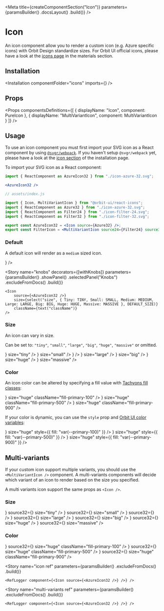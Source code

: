 
<Meta
    title={createComponentSection("Icon")}
    parameters={paramsBuilder()
        .docsLayout(<ReactComponentsLayout sourcePath="/packages/react-components/components/icons/src" />)
        .build()}
/>

# Icon

An icon component allow you to render a custom icon (e.g. Azure specific icons) with Orbit Design standardize sizes. For Orbit UI official icons, please have a look at the [icons page](?path=/docs/materials-icons--page#gallery) in the materials section.

## Installation

<Installation componentFolder="icons" imports={<Imports />} />

## Props

<Props
    componentsDefinitions={[
        { displayName: "Icon", component: PureIcon },
        { displayName: "MultiVariantIcon", component: MultiVariantIcon }
    ]}
/>

## Usage

To use an icon component you must first import your SVG icon as a React component by using [`@svgr/webpack`](https://react-svgr.com/docs/getting-started/). If you haven't setup `@svgr/webpack` yet, please have a look at the [icon section](http://localhost:2742/?path=/docs/getting-started-installation--page#icons) of the installation page.

To import your SVG icon as a React component:

```jsx dark
import { ReactComponent as AzureIcon32 } from "./icon-azure-32.svg";

<AzureIcon32 />
```

```jsx dark
// assets/index.js

import { Icon, MultiVariantIcon } from "@orbit-ui/react-icons";
import { ReactComponent as Azure32 } from "./icon-azure-32.svg";
import { ReactComponent as Filter24 } from "./icon-filter-24.svg";
import { ReactComponent as Filter32 } from "./icon-filter-32.svg";

export const AzureIcon32 = <Icon source={Azure32} />;
export const FilterIcon = <MultiVariantIcon source24={Filter24} source32={Filter32} />;
```

### Default

A default icon will render as a `medium` sized icon.

<Preview>
    <Story name="default">
        <CheckeredBackground>
            <Icon source={<AzureIcon32 />} />
        </CheckeredBackground>
    </Story>
</Preview>

<Story
    name="knobs"
    decorators={[withKnobs]}
    parameters={paramsBuilder()
        .showPanel()
        .selectedPanel("Knobs")
        .excludeFromDocs()
        .build()}
>
    <Icon
        source={<AzureIcon32 />}
        size={select("size", { Tiny: TINY, Small: SMALL, Medium: MEDIUM, Large: LARGE, Big: BIG, Huge: HUGE, Massive: MASSIVE }, DEFAULT_SIZE)}
        className={text("className")}
    />
</Story>

### Size

An icon can vary in size.

Can be set to: `"tiny"`, `"small"`, `"large"`, `"big"`, `"huge"`, `"massive"` or omitted.

<Preview>
    <Story name="size">
        <CheckeredBackground>
            <div className="flex items-end items-space-between">
                <Icon source={<AzureIcon32 />} size="tiny" />
                <Icon source={<AzureIcon32 />} size="small" />
                <Icon source={<AzureIcon32 />} />
                <Icon source={<AzureIcon32 />} size="large" />
                <Icon source={<AzureIcon32 />} size="big" />
                <Icon source={<AzureIcon32 />} size="huge" />
                <Icon source={<AzureIcon32 />} size="massive" />
            </div>
        </CheckeredBackground>
    </Story>
</Preview>

### Color

An icon color can be altered by specifying a fill value with [Tachyons fill classes](?path=/docs/materials-colors--page#tachyons):

<Preview>
    <Story name="color">
        <CheckeredBackground>
            <div className="flex items-end items-space-between">
                <Icon source={<AzureIcon32 />} size="huge" className="fill-primary-100" />
                <Icon source={<AzureIcon32 />} size="huge" className="fill-primary-500" />
                <Icon source={<AzureIcon32 />} size="huge" className="fill-primary-900" />
            </div>
        </CheckeredBackground>
    </Story>
</Preview>

If your color is dynamic, you can use the `style` prop and [Orbit UI color variables](?path=/docs/getting-started-foundation--page#colors):

<Preview>
    <Story name="dynamic-color">
        <CheckeredBackground>
            <div className="flex items-end items-space-between">
                <Icon source={<AzureIcon32 />} size="huge" style={{ fill: "var(--primary-100)" }} />
                <Icon source={<AzureIcon32 />} size="huge" style={{ fill: "var(--primary-500)" }} />
                <Icon source={<AzureIcon32 />} size="huge" style={{ fill: "var(--primary-900)" }} />
            </div>
        </CheckeredBackground>
    </Story>
</Preview>

## Multi-variants

If your custom icon support multiple variants, you should use the `<MultiVariantIcon />` component. A multi-variants components will decide which variant of an icon to render based on the size you specified.

A multi variants icon support the same props as `<Icon />`.

### Size

<Preview>
    <Story name="multi-variants size">
        <CheckeredBackground>
            <div className="flex items-end items-space-between">
                <MultiVariantIcon source24={<FilterIcon24 />} source32={<FilterIcon32 />} size="tiny" />
                <MultiVariantIcon source24={<FilterIcon24 />} source32={<FilterIcon32 />} size="small" />
                <MultiVariantIcon source24={<FilterIcon24 />} source32={<FilterIcon32 />} />
                <MultiVariantIcon source24={<FilterIcon24 />} source32={<FilterIcon32 />} size="large" />
                <MultiVariantIcon source24={<FilterIcon24 />} source32={<FilterIcon32 />} size="big" />
                <MultiVariantIcon source24={<FilterIcon24 />} source32={<FilterIcon32 />} size="huge" />
                <MultiVariantIcon source24={<FilterIcon24 />} source32={<FilterIcon32 />} size="massive" />
            </div>
        </CheckeredBackground>
    </Story>
</Preview>

### Color

<Preview>
    <Story name="multi-variants color">
        <CheckeredBackground>
            <div className="flex items-end items-space-between">
                <MultiVariantIcon source24={<FilterIcon24 />} source32={<FilterIcon32 />} size="huge" className="fill-primary-100" />
                <MultiVariantIcon source24={<FilterIcon24 />} source32={<FilterIcon32 />} size="huge" className="fill-primary-500" />
                <MultiVariantIcon source24={<FilterIcon24 />} source32={<FilterIcon32 />} size="huge" className="fill-primary-900" />
            </div>
        </CheckeredBackground>
    </Story>
</Preview>

<Story
    name="icon ref"
    parameters={paramsBuilder()
        .excludeFromDocs()
        .build()}
>
    <RefLogger component={<Icon source={<AzureIcon32 />} />} />
</Story>

<Story
    name="multi-variants ref"
    parameters={paramsBuilder()
        .excludeFromDocs()
        .build()}
>
    <RefLogger component={<Icon source={<AzureIcon32 />} />} />
</Story>
